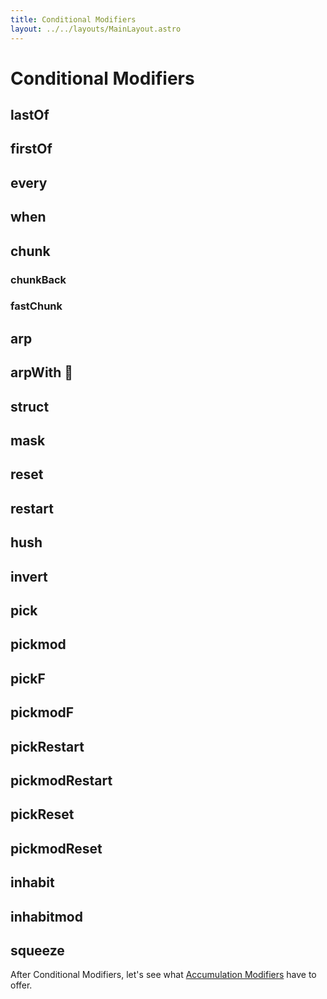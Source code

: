 ```yaml
---
title: Conditional Modifiers
layout: ../../layouts/MainLayout.astro
---
```



# Conditional Modifiers

## lastOf

<JsDoc client:idle name="Pattern.lastOf" h={0} />

## firstOf

<JsDoc client:idle name="Pattern.firstOf" h={0} />

## every

<JsDoc client:idle name="Pattern.every" h={0}  />

## when

<JsDoc client:idle name="Pattern.when" h={0} />

## chunk

<JsDoc client:idle name="Pattern.chunk" h={0} />

### chunkBack

<JsDoc client:idle name="Pattern.chunkBack" h={0} />

### fastChunk

<JsDoc client:idle name="Pattern.fastChunk" h={0} />

## arp

<JsDoc client:idle name="Pattern#arp" h={0} />

## arpWith 🧪

<JsDoc client:idle name="Pattern#arpWith" h={0} />

## struct

<JsDoc client:idle name="Pattern#struct" h={0} />

## mask

<JsDoc client:idle name="Pattern#mask" h={0} />

## reset

<JsDoc client:idle name="Pattern#reset" h={0} />

## restart

<JsDoc client:idle name="Pattern#restart" h={0} />

## hush

<JsDoc client:idle name="hush" h={0} />

## invert

<JsDoc client:idle name="invert" h={0} />

## pick

<JsDoc client:idle name="pick" h={0} />

## pickmod

<JsDoc client:idle name="pickmod" h={0} />

## pickF

<JsDoc client:idle name="pickF" h={0} />

## pickmodF

<JsDoc client:idle name="pickmodF" h={0} />

## pickRestart

<JsDoc client:idle name="pickRestart" h={0} />

## pickmodRestart

<JsDoc client:idle name="pickmodRestart" h={0} />

## pickReset

<JsDoc client:idle name="pickReset" h={0} />

## pickmodReset

<JsDoc client:idle name="pickmodReset" h={0} />

## inhabit

<JsDoc client:idle name="inhabit" h={0} />

## inhabitmod

<JsDoc client:idle name="inhabitmod" h={0} />

## squeeze

<JsDoc client:idle name="squeeze" h={0} />

After Conditional Modifiers, let's see what [Accumulation Modifiers](/learn/accumulation) have to offer.
